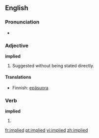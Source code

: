 ==English==

===Pronunciation===
*{{audio|en-us-implied.ogg|Audio (US)}}


===Adjective===
'''implied'''

# Suggested without being stated directly.

====Translations====
*Finnish: [[epäsuora]]

===Verb===
'''implied'''

# {{past of|imply}}

[[fr:implied]]
[[pt:implied]]
[[vi:implied]]
[[zh:implied]]